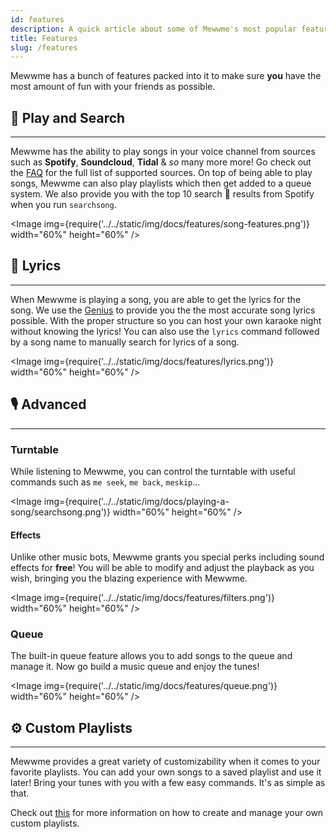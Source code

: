 ```yaml
---
id: features
description: A quick article about some of Mewwme's most popular features!
title: Features
slug: /features
---
```


Mewwme has a bunch of features packed into it to make sure **you** have the most amount of fun with your friends as possible.

## 🔎 Play and Search

---


Mewwme has the ability to play songs in your voice channel from sources such as **Spotify**, **Soundcloud**, **Tidal** & _so_ many more more! Go check out the [FAQ](/faq#what-music-sites-does-Mewwme-currently-support) for the full list of supported sources. On top of being able to play songs, Mewwme can also play playlists which then get added to a queue system. We also provide you with the top 10 search 🔎 results from Spotify when you run `searchsong`.

<Image img={require('../../static/img/docs/features/song-features.png')} width="60%" height="60%" />

## 📃 Lyrics

---

When Mewwme is playing a song, you are able to get the lyrics for the song. We use the [Genius](https://genius.com) to provide you the the most accurate song lyrics possible. With the proper structure so you can host your own karaoke night without knowing the lyrics! You can also use the `lyrics` command followed by a song name to manually search for lyrics of a song.

<Image img={require('../../static/img/docs/features/lyrics.png')} width="60%" height="60%" />

## 🎙️ Advanced

---

### Turntable

While listening to Mewwme, you can control the turntable with useful commands such as `me seek`, `me back`, `meskip`...

<Image img={require('../../static/img/docs/playing-a-song/searchsong.png')} width="60%" height="60%" />

#### Effects

Unlike other music bots, Mewwme grants you special perks including sound effects for **free**! You will be able to modify and adjust the playback as you wish, bringing you the blazing experience with Mewwme.

<Image img={require('../../static/img/docs/features/filters.png')} width="60%" height="60%" />

### Queue

The built-in queue feature allows you to add songs to the queue and manage it. Now go build a music queue and enjoy the tunes!

<Image img={require('../../static/img/docs/features/queue.png')} width="60%" height="60%" />

## ⚙️ Custom Playlists

---

Mewwme provides a great variety of customizability when it comes to your favorite playlists. You can add your own songs to a saved playlist and use it later! Bring your tunes with you with a few easy commands. It's as simple as that.

Check out [this](/playlists) for more information on how to create and manage your own custom playlists.
